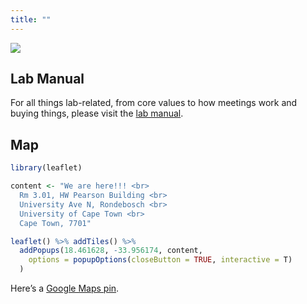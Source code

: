 ```yaml
---
title: ""
---
```


::: column-margin
![](Drosera%20capensis.jpg)
:::

## Lab Manual

For all things lab-related, from core values to how meetings work and buying things, please visit the [lab manual](https://www.ecologi.st/lab-manual/).


## Map

```r
library(leaflet)

content <- "We are here!!! <br>
  Rm 3.01, HW Pearson Building <br>
  University Ave N, Rondebosch <br>
  University of Cape Town <br>
  Cape Town, 7701"

leaflet() %>% addTiles() %>%
  addPopups(18.461628, -33.956174, content,
    options = popupOptions(closeButton = TRUE, interactive = T)
  )
```

Here's a [Google Maps pin](https://goo.gl/maps/JCMpyVMdcbupG2UWA).



